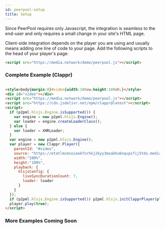```yaml
---
id: peerpool-setup
title: Setup
---
```



Since PeerPool requires only Javascript, the integration is seamless to the end-user and only requires a small change in your site's HTML page.

Client-side integration depends on the player you are using and usually means adding one line of code to your page.
Add the following scripts to the head of your player's page:

```html
<script src="https://media.network/demo/peerpool.js"></script>
```

### Complete Example (Clappr)

```html

<style>body{margin:0}#video{width:100vw;height:100vh;}</style>
<div id="video"></div>
<script src="https://media.network/demo/peerpool.js"></script>
<script src="https://cdn.jsdelivr.net/npm/clappr@latest"></script>
<script>
  if (p2pml.hlsjs.Engine.isSupported()) {
    var engine = new p2pml.hlsjs.Engine();
    var loader = engine.createLoaderClass();
  } else {
    var loader = XHRLoader;
  }
  var engine = new p2pml.hlsjs.Engine();
  var player = new Clappr.Player({
    parentId: "#video",
    source: "https://etatlmcmsoieekfnrhkj2kyy3moabhu6nqvpsfij5tds.medianet.work/live/STREAM_NAME/index.m3u8",
    width:"100%",
    height:"100%",
    playback: {
      hlsjsConfig: {
        liveSyncDurationCount: 7,
        loader: loader
      }
    }
  });
  if (p2pml.hlsjs.Engine.isSupported()) p2pml.hlsjs.initClapprPlayer(player);
  player.play(true);
</script>

```

### More Examples Coming Soon